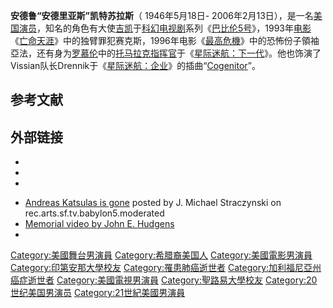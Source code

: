 {{unreferenced|time=2013-03-29T15:24:43+00:00}}
{{Infobox person
| name          = 安德里亚斯·凯特苏拉斯<br>Andreas Katsulas
| image         = Andreas Katsulas.jpg
| caption       = 安德里亚斯·凯特苏拉斯于2000年。
| birth_name    = Andrew Katsulas
| birth_date    = {{Birth date|1946|5|18}}
| birth_place   = {{USA}}[[密苏里州|密苏里州]][[圣路易斯_(密苏里州)|圣路易斯]] 
| death_date    = {{Death date and age|2006|2|13|1946|5|18}}
| death_place   = {{USA}}[[加利福尼亚州|加利福尼亚州]][[洛杉矶|洛杉矶]]
| other_names   = 
| occupation    = 演员
| years_active  = 1960–2006年
| website       = http://www.andreaskatsulas.com
}}
'''安德鲁“安德里亚斯”凯特苏拉斯'''（{{lang-en|Andrew "Andreas" Katsulas}} 1946年5月18日- 2006年2月13日），是一名[[美国|美国]][[演员|演员]]，知名的角色有大使[[吉凯|吉凯]]于[[科幻电视剧|科幻电视剧]]系列《[[巴比伦5号|巴比伦5号]]》，1993年[[电影|电影]]《[[亡命天涯_(1993年电影)|亡命天涯]]》中的独臂罪犯赛克斯，1996年电影《[[最高危機|最高危機]]》中的恐怖份子領袖亞法，还有身为[[罗慕伦|罗慕伦]]中的[[星舰迷航记的角色列表_(T–Z)#T|托马拉克指挥官]]于《[[星际迷航：下一代|星际迷航：下一代]]》。他也饰演了Vissian队长Drennik于《[[星际迷航：企业|星际迷航：企业]]》的插曲“[[Cogenitor|Cogenitor]]”。

==参考文献==
{{Reflist}}

== 外部链接 ==
{{portal|人物}}
* {{官方网站|http://www.andreaskatsulas.com/}}
* {{imdb name|id=0441537}}
* {{amg name|id=37057}}
{{Memoryalpha}}
* [http://www.jmsnews.com/msg.aspx?id=1-17526 Andreas Katsulas is gone] {{Wayback|url=http://www.jmsnews.com/msg.aspx?id=1-17526 |date=20160303205435 }} posted by J. Michael Straczynski on rec.arts.sf.tv.babylon5.moderated
* [http://www.zteamproductions.com/b5stuff/Andreas.html Memorial video by John E. Hudgens] {{Wayback|url=http://www.zteamproductions.com/b5stuff/Andreas.html |date=20210125033747 }}
* {{Find a Grave|13349039}}

{{Authority control}}
{{DEFAULTSORT:Katsulas, Andreas}}
[[Category:美國舞台男演員|Category:美國舞台男演員]]
[[Category:希腊裔美国人|Category:希腊裔美国人]]
[[Category:美國電影男演員|Category:美國電影男演員]]
[[Category:印第安那大學校友|Category:印第安那大學校友]]
[[Category:罹患肺癌逝世者|Category:罹患肺癌逝世者]]
[[Category:加利福尼亞州癌症逝世者|Category:加利福尼亞州癌症逝世者]]
[[Category:美國電視男演員|Category:美國電視男演員]]
[[Category:聖路易大學校友|Category:聖路易大學校友]]
[[Category:20世纪美国男演员|Category:20世纪美国男演员]]
[[Category:21世紀美國男演員|Category:21世紀美國男演員]]